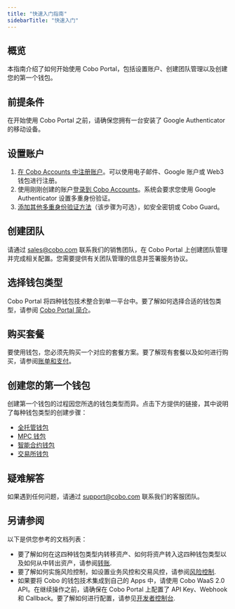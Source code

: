 ```yaml
---
title: "快速入门指南"
sidebarTitle: "快速入门"
---
```


## 概览

本指南介绍了如何开始使用 Cobo Portal，包括设置账户、创建团队管理以及创建您的第一个钱包。

## 前提条件

在开始使用 Cobo Portal 之前，请确保您拥有一台安装了 Google Authenticator 的移动设备。

## 设置账户

1. [在 Cobo Accounts 中注册账户](/cn/accounts/sign-up)。可以使用电子邮件、Google 账户或 Web3 钱包进行注册。
2. 使用刚刚创建的账户[登录到 Cobo Accounts](/cn/accounts/log-in)。系统会要求您使用 Google Authenticator 设置多重身份验证。
3. [添加其他多重身份验证方法](/cn/accounts/set-up-mfa)（该步骤为可选），如安全密钥或 Cobo Guard。

## 创建团队

请通过 [sales@cobo.com](mailto:sales@cobo.com) 联系我们的销售团队，在 Cobo Portal 上创建团队管理并完成相关配置。您需要提供有关团队管理的信息并签署服务协议。

## 选择钱包类型

Cobo Portal 将四种钱包技术整合到单一平台中。要了解如何选择合适的钱包类型，请参阅 [Cobo Portal 简介](/cn/portal/introduction)。

## 购买套餐

要使用钱包，您必须先购买一个对应的套餐方案。要了解现有套餐以及如何进行购买，请参阅[账单和支付](/cn/portal/bills-and-payments/introduction)。

## 创建您的第一个钱包

创建第一个钱包的过程因您所选的钱包类型而异。点击下方提供的链接，其中说明了每种钱包类型的创建步骤：

- [全托管钱包](/cn/portal/custodial-wallets/set-up)
- [MPC 钱包](/cn/portal/mpc-wallets/ocw/set-up)
- [智能合约钱包](/cn/portal/smart-contract-wallets/create)
- [交易所钱包](/cn/portal/exchange-wallets/set-up)

## 疑难解答

如果遇到任何问题，请通过 [support@cobo.com](mailto:support@cobo.com) 联系我们的客服团队。

## 另请参阅

以下是供您参考的文档列表：

- 要了解如何在这四种钱包类型内转移资产、如何将资产转入这四种钱包类型以及如何从中转出资产，请参阅[转账](/cn/portal/transfers/introduction).
- 要了解如何实施风险控制，如设置业务风控和交易风控，请参阅[风险控制](/cn/portal/risk-controls/introduction).
- 如果要将 Cobo 的钱包技术集成到自己的 Apps 中，请使用 Cobo WaaS 2.0 API。在继续操作之前，请确保在 Cobo Portal 上配置了 API Key、Webhook 和 Callback。要了解如何进行配置，请参见[开发者控制台](/cn/portal/developer-console/introduction).
